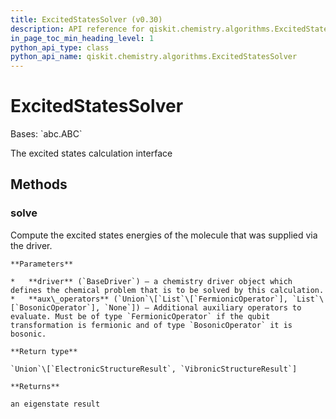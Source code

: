 ```yaml
---
title: ExcitedStatesSolver (v0.30)
description: API reference for qiskit.chemistry.algorithms.ExcitedStatesSolver in qiskit v0.30
in_page_toc_min_heading_level: 1
python_api_type: class
python_api_name: qiskit.chemistry.algorithms.ExcitedStatesSolver
---
```


# ExcitedStatesSolver

<Class id="qiskit.chemistry.algorithms.ExcitedStatesSolver" isDedicatedPage={true} github="https://github.com/qiskit-community/qiskit-aqua/tree/stable/0.9/qiskit/chemistry/algorithms/excited_states_solvers/excited_states_solver.py" signature="ExcitedStatesSolver" modifiers="class">
  Bases: `abc.ABC`

  The excited states calculation interface

  ## Methods

  <span id="qiskit-chemistry-algorithms-excitedstatessolver-solve" />

  ### solve

  <Function id="qiskit.chemistry.algorithms.ExcitedStatesSolver.solve" signature="ExcitedStatesSolver.solve(driver, aux_operators=None)" modifiers="abstract">
    Compute the excited states energies of the molecule that was supplied via the driver.

    **Parameters**

    *   **driver** (`BaseDriver`) – a chemistry driver object which defines the chemical problem that is to be solved by this calculation.
    *   **aux\_operators** (`Union`\[`List`\[`FermionicOperator`], `List`\[`BosonicOperator`], `None`]) – Additional auxiliary operators to evaluate. Must be of type `FermionicOperator` if the qubit transformation is fermionic and of type `BosonicOperator` it is bosonic.

    **Return type**

    `Union`\[`ElectronicStructureResult`, `VibronicStructureResult`]

    **Returns**

    an eigenstate result
  </Function>
</Class>


